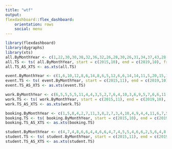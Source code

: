 ```yaml
---
title: "wtf"
output:
flexdashboard::flex_dashboard:
    orientation: rows
    social: menu
---
```

```r
library(flexdashboard)
library(dygraphs)
library(xts)
all.ByMonthYear <- c(1,22,30,30,38,32,36,32,26,28,30,26,31,34,37,43,28,22,48,37,35,37,29,37,27,36,27,36,26,44,29,31,39,21,40,22,38,36,30,33,31,34,32,33,33,28,21,23,31
all.TS <- ts( all.ByMonthYear, start = c(2015,10), end = c(2019,10), frequency = 12)
all.TS_AS_XTS <- as.xts(all.TS)

event.ByMonthYear <- c(1,6,10,12,8,6,14,8,6,5,12,6,6,14,14,11,5,20,15,12,11,8,5,4,17,4,14,9,17,1,5,9,7,11,7,11,14,8,10,11,13,12,12,10,5,4,1,11
event.TS <- ts( event.ByMonthYear, start = c(2015,11), end = c(2019,10), frequency = 12)
event.TS_AS_XTS <- as.xts(event.TS)

work.ByMonthYear <- c(6,5,5,5,5,11,4,4,3,5,2,7,6,4,10,3,6,9,5,7,6,6,11,8,4,3,2,3,10,9,5,7,5,7,3,9,7,6,6,4,4,3,6,6,3,4,4,5
work.TS <- ts( work.ByMonthYear, start = c(2015,11), end = c(2019,10), frequency = 12)
work.TS_AS_XTS <- as.xts(work.TS)

booking.ByMonthYear <- c(1,5,8,4,2,7,11,3,8,2,7,3,4,10,4,9,4,4,11,6,7,5,5,7,5,2,5,4,2,4,4,4,5,2,10,5,9,10,5,3,9,5,8,6,4,8,9,7,6
booking.TS <- ts( booking.ByMonthYear, start = c(2015,10), end = c(2019,10), frequency = 12)
booking.TS_AS_XTS <- as.xts(booking.TS)

student.ByMonthYear <- c(4,7,4,8,6,6,4,4,6,6,4,7,4,5,5,4,6,6,2,5,6,4,8,2,8,8,9,9,3,10,13,9,4,4,5,5,1,5,9,4,7,3,7,7,5,2,6,5
student.TS <- ts( student.ByMonthYear, start = c(2015,11), end = c(2019,10), frequency = 12)
student.TS_AS_XTS <- as.xts(student.TS)

```

